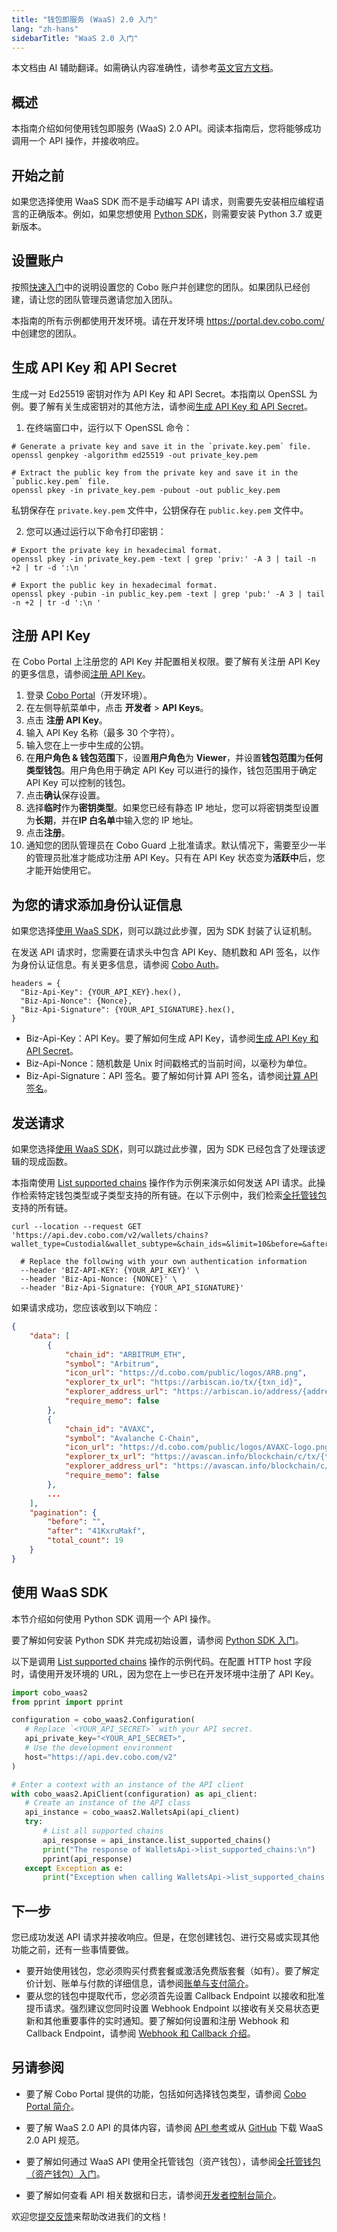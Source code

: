 ```yaml
---
title: "钱包即服务 (WaaS) 2.0 入门"
lang: "zh-hans"
sidebarTitle: "WaaS 2.0 入门"
---
```

<Note>本文档由 AI 辅助翻译。如需确认内容准确性，请参考[英文官方文档](https://www.cobo.com/developers/v2/guides/overview/introduction)。</Note>

## 概述

本指南介绍如何使用钱包即服务 (WaaS) 2.0 API。阅读本指南后，您将能够成功调用一个 API 操作，并接收响应。

## 开始之前

如果您选择使用 WaaS SDK 而不是手动编写 API 请求，则需要先安装相应编程语言的正确版本。例如，如果您想使用 [Python SDK](/v2_cn/developer-tools/quickstart-python)，则需要安装 Python 3.7 或更新版本。

## 设置账户

按照[快速入门](https://manuals.cobo.com/zh/portal/quick-start-guide)中的说明设置您的 Cobo 账户并创建您的团队。如果团队已经创建，请让您的团队管理员邀请您加入团队。

<Note>本指南的所有示例都使用开发环境。请在开发环境 https://portal.dev.cobo.com/ 中创建您的团队。</Note>

## 生成 API Key 和 API Secret

生成一对 Ed25519 密钥对作为 API Key 和 API Secret。本指南以 OpenSSL 为例。要了解有关生成密钥对的其他方法，请参阅[生成 API Key 和 API Secret](/v2_cn/guides/overview/cobo-auth#generate-an-api-key-and-an-api-secret)。

1. 在终端窗口中，运行以下 OpenSSL 命令：

```shell
# Generate a private key and save it in the `private.key.pem` file.
openssl genpkey -algorithm ed25519 -out private_key.pem

# Extract the public key from the private key and save it in the `public.key.pem` file.
openssl pkey -in private_key.pem -pubout -out public_key.pem
```

私钥保存在 `private.key.pem` 文件中，公钥保存在 `public.key.pem` 文件中。

2. 您可以通过运行以下命令打印密钥：

```shell
# Export the private key in hexadecimal format.
openssl pkey -in private_key.pem -text | grep 'priv:' -A 3 | tail -n +2 | tr -d ':\n '

# Export the public key in hexadecimal format.
openssl pkey -pubin -in public_key.pem -text | grep 'pub:' -A 3 | tail -n +2 | tr -d ':\n '
```

## 注册 API Key

在 Cobo Portal 上注册您的 API Key 并配置相关权限。要了解有关注册 API Key 的更多信息，请参阅[注册 API Key](https://manuals.cobo.com/zh/portal/developer-console/create-api-key)。

1. 登录 [Cobo Portal](https://portal.dev.cobo.com/login)（开发环境）。
2. 在左侧导航菜单中，点击 **开发者** > **API Keys**。
3. 点击 **注册 API Key**。
4. 输入 API Key 名称（最多 30 个字符）。
5. 输入您在上一步中生成的公钥。
6. 在**用户角色 & 钱包范围**下，设置**用户角色**为 **Viewer**，并设置**钱包范围**为**任何类型钱包**。用户角色用于确定 API Key 可以进行的操作，钱包范围用于确定 API Key 可以控制的钱包。
7. 点击**确认**保存设置。
8. 选择**临时**作为**密钥类型**。<Note>如果您已经有静态 IP 地址，您可以将密钥类型设置为**长期**，并在**IP 白名单**中输入您的 IP 地址。</Note>
9. 点击**注册**。
10. 通知您的团队管理员在 Cobo Guard 上批准请求。默认情况下，需要至少一半的管理员批准才能成功注册 API Key。只有在 API Key 状态变为**活跃中**后，您才能开始使用它。

## 为您的请求添加身份认证信息

<Note>如果您选择[使用 WaaS SDK](/v2_cn/developer-tools/quickstart-python)，则可以跳过此步骤，因为 SDK 封装了认证机制。</Note>

在发送 API 请求时，您需要在请求头中包含 API Key、随机数和 API 签名，以作为身份认证信息。有关更多信息，请参阅 [Cobo Auth](/v2_cn/guides/overview/cobo-auth)。

```
headers = {
  "Biz-Api-Key": {YOUR_API_KEY}.hex(),
  "Biz-Api-Nonce": {Nonce},
  "Biz-Api-Signature": {YOUR_API_SIGNATURE}.hex(),
}
```

- Biz-Api-Key：API Key。要了解如何生成 API Key，请参阅[生成 API Key 和 API Secret](/v2_cn/guides/overview/cobo-auth#generate-an-api-key-and-an-api-secret)。
- Biz-Api-Nonce：随机数是 Unix 时间戳格式的当前时间，以毫秒为单位。
- Biz-Api-Signature：API 签名。要了解如何计算 API 签名，请参阅[计算 API 签名](/v2_cn/guides/overview/cobo-auth#calculate-the-api-signature)。

## 发送请求

<Note>如果您选择[使用 WaaS SDK](/v2_cn/developer-tools/quickstart-python)，则可以跳过此步骤，因为 SDK 已经包含了处理该逻辑的现成函数。</Note>

本指南使用 [List supported chains](/v2/api-references/wallets/list-supported-chains) 操作作为示例来演示如何发送 API 请求。此操作检索特定钱包类型或子类型支持的所有链。在以下示例中，我们检索[全托管钱包](https://manuals.cobo.com/zh/portal/custodial-wallets/introduction)支持的所有链。

```shell
curl --location --request GET 'https://api.dev.cobo.com/v2/wallets/chains?wallet_type=Custodial&wallet_subtype=&chain_ids=&limit=10&before=&after='
  
  # Replace the following with your own authentication information
  --header 'BIZ-API-KEY: {YOUR_API_KEY}' \
  --header 'Biz-Api-Nonce: {NONCE}' \
  --header 'Biz-Api-Signature: {YOUR_API_SIGNATURE}'

```

如果请求成功，您应该收到以下响应：

```JSON
{
    "data": [
        {
            "chain_id": "ARBITRUM_ETH",
            "symbol": "Arbitrum",
            "icon_url": "https://d.cobo.com/public/logos/ARB.png",
            "explorer_tx_url": "https://arbiscan.io/tx/{txn_id}",
            "explorer_address_url": "https://arbiscan.io/address/{address}",
            "require_memo": false
        },
        {
            "chain_id": "AVAXC",
            "symbol": "Avalanche C-Chain",
            "icon_url": "https://d.cobo.com/public/logos/AVAXC-logo.png",
            "explorer_tx_url": "https://avascan.info/blockchain/c/tx/{txn_id}",
            "explorer_address_url": "https://avascan.info/blockchain/c/address/{address}",
            "require_memo": false
        },
        ...
    ],
    "pagination": {
        "before": "",
        "after": "41KxruMakf",
        "total_count": 19
    }
}
```

## 使用 WaaS SDK

本节介绍如何使用 Python SDK 调用一个 API 操作。

要了解如何安装 Python SDK 并完成初始设置，请参阅 [Python SDK 入门](/v2_cn/developer-tools/quickstart-python)。

以下是调用 [List supported chains](/v2/api-references/wallets/list-supported-chains) 操作的示例代码。在配置 HTTP host 字段时，请使用开发环境的 URL，因为您在上一步已在开发环境中注册了 API Key。

```python
import cobo_waas2
from pprint import pprint

configuration = cobo_waas2.Configuration(
   # Replace `<YOUR_API_SECRET>` with your API secret.
   api_private_key="<YOUR_API_SECRET>",
   # Use the development environment 
   host="https://api.dev.cobo.com/v2"
)

# Enter a context with an instance of the API client
with cobo_waas2.ApiClient(configuration) as api_client:
   # Create an instance of the API class
   api_instance = cobo_waas2.WalletsApi(api_client)
   try:
       # List all supported chains
       api_response = api_instance.list_supported_chains()
       print("The response of WalletsApi->list_supported_chains:\n")
       pprint(api_response)
   except Exception as e:
       print("Exception when calling WalletsApi->list_supported_chains: %s\n" % e)

```

## 下一步

您已成功发送 API 请求并接收响应。但是，在您创建钱包、进行交易或实现其他功能之前，还有一些事情要做。

- 要开始使用钱包，您必须购买付费套餐或激活免费版套餐（如有）。要了解定价计划、账单与付款的详细信息，请参阅[账单与支付简介](https://manuals.cobo.com/zh/portal/bills-and-payments/introduction)。
- 要从您的钱包中提取代币，您必须首先设置 Callback Endpoint 以接收和批准提币请求。强烈建议您同时设置 Webhook Endpoint 以接收有关交易状态更新和其他重要事件的实时通知。要了解如何设置和注册 Webhook 和 Callback Endpoint，请参阅 [Webhook 和 Callback 介绍](/v2_cn/guides/webhooks-callbacks/introduction)。

## 另请参阅

- 要了解 Cobo Portal 提供的功能，包括如何选择钱包类型，请参阅 [Cobo Portal 简介](https://manuals.cobo.com/zh/portal/introduction)。

- 要了解 WaaS 2.0 API 的具体内容，请参阅 [API 参考](/v2/api-references)或从 [GitHub](https://github.com/CoboGlobal/developer-site/blob/master/v2/cobo_waas2_openapi_spec/dev_openapi.yaml) 下载 WaaS 2.0 API 规范。

- 要了解如何通过 WaaS API 使用全托管钱包（资产钱包），请参阅[全托管钱包（资产钱包）入门](/v2_cn/guides/custodial-wallets/get-started-asset-wallets)。

- 要了解如何查看 API 相关数据和日志，请参阅[开发者控制台简介](https://manuals.cobo.com/zh/portal/developer-console/introduction)。

<Tip>欢迎您[提交反馈](https://forms.zohopublic.com/cobo/form/DocumentFeedbackForm/formperma/QvLOhxJv1_JMsJ-1dleZ8Itb_7rzN-LtgvsDdxosoVI)来帮助改进我们的文档！</Tip>